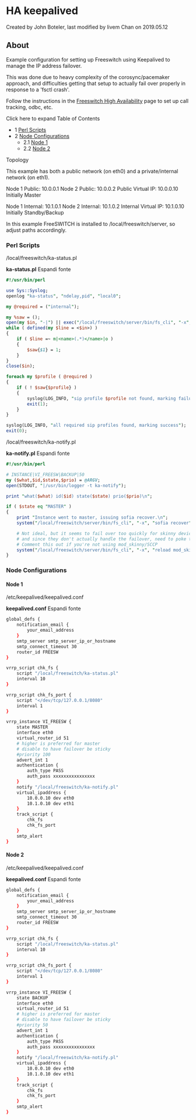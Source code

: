 
# HA keepalived 

 Created by  John Boteler, last modified by  livem Chan on 2019.05.12

## About

Example configuration for setting up Freeswitch using Keepalived to manage the IP address failover.

This was done due to heavy complexity of the corosync/pacemaker approach, and difficulties getting that setup to actually fail over properly in response to a 'fsctl crash'.

Follow the instructions in the [Freeswitch High Availability](./index.mdx#about) page to set up call tracking, odbc, etc.

  
Click here to expand Table of Contents

* 1 [Perl Scripts](#perl-scripts)
* 2 [Node Configurations](#node-configurations--)  
   * 2.1 [Node 1](#node-1-)  
   * 2.2 [Node 2](#node-1-)

Topology

This example has both a public network (on eth0) and a private/internal network (on eth1).

 Node 1 Public: 10.0.0.1
 Node 2 Public: 10.0.0.2
 Public Virtual IP: 10.0.0.10
 Initially Master

 Node 1 Internal: 10.1.0.1
 Node 2 Internal: 10.1.0.2
 Internal Virtual IP: 10.1.0.10
 Initially Standby/Backup

  
In this example FreeSWITCH is installed to /local/freeswitch/server, so adjust paths accordingly.

  
### Perl Scripts

 /local/freeswitch/ka-status.pl

**ka-status.pl** Espandi fonte 

```perl
#!/usr/bin/perl

use Sys::Syslog;
openlog "ka-status", "ndelay,pid", "local0";

my @required = ("internal");

my %saw = ();
open(my $in, "-|") || exec("/local/freeswitch/server/bin/fs_cli", "-x", "sofia xmlstatus");
while ( defined(my $line = <$in>) )
{
    if ( $line =~ m|<name>(.*)</name>|o )
    {
        $saw{$1} = 1;
    }
}
close($in);

foreach my $profile ( @required )
{
    if ( ! $saw{$profile} )
    {
        syslog(LOG_INFO, "sip profile $profile not found, marking failure");
        exit(1);
    }
}

syslog(LOG_INFO, "all required sip profiles found, marking success");
exit(0);
```

/local/freeswitch/ka-notify.pl

**ka-notify.pl** Espandi fonte 

```perl
#!/usr/bin/perl

# INSTANCE|VI_FREESW|BACKUP|50
my ($what,$id,$state,$prio) = @ARGV;
open(STDOUT, "|/usr/bin/logger -t ka-notify");

print "what($what) id($id) state($state) prio($prio)\n";

if ( $state eq "MASTER" )
{
    print "Instance went to master, issuing sofia recover.\n";
    system("/local/freeswitch/server/bin/fs_cli", "-x", "sofia recover");

    # Not ideal, but it seems to fail over too quickly for skinny devices
    # and since they don't actually handle the failover, need to poke them
    # Comment this out if you're not using mod_skinny/SCCP
    system("/local/freeswitch/server/bin/fs_cli", "-x", "reload mod_skinny");
}
```

  
### Node Configurations  

#### Node 1 

 /etc/keepalived/keepalived.conf

**keepalived.conf** Espandi fonte 

```bash
global_defs {
    notification_email {
        your_email_address
    }
    smtp_server smtp_server_ip_or_hostname
    smtp_connect_timeout 30
    router_id FREESW
}

vrrp_script chk_fs {
    script "/local/freeswitch/ka-status.pl"
    interval 10
}

vrrp_script chk_fs_port {
    script "</dev/tcp/127.0.0.1/8080"
    interval 1
}

vrrp_instance VI_FREESW {
    state MASTER
    interface eth0
    virtual_router_id 51
    # higher is preferred for master
    # disable to have failover be sticky
    #priority 100
    advert_int 1
    authentication {
        auth_type PASS
        auth_pass xxxxxxxxxxxxxxxx
    }
    notify "/local/freeswitch/ka-notify.pl"
    virtual_ipaddress {
        10.0.0.10 dev eth0
        10.1.0.10 dev eth1
    }
    track_script {
        chk_fs
        chk_fs_port
    }
    smtp_alert
} 
```

#### Node 2 

 /etc/keepalived/keepalived.conf

**keepalived.conf** Espandi fonte 

```bash
global_defs {
    notification_email {
        your_email_address
    }
    smtp_server smtp_server_ip_or_hostname
    smtp_connect_timeout 30
    router_id FREESW
}

vrrp_script chk_fs {
    script "/local/freeswitch/ka-status.pl"
    interval 10
}

vrrp_script chk_fs_port {
    script "</dev/tcp/127.0.0.1/8080"
    interval 1
}

vrrp_instance VI_FREESW {
    state BACKUP
    interface eth0
    virtual_router_id 51
    # higher is preferred for master
    # disable to have failover be sticky
    #priority 50
    advert_int 1
    authentication {
        auth_type PASS
        auth_pass xxxxxxxxxxxxxxxx
    }
    notify "/local/freeswitch/ka-notify.pl"
    virtual_ipaddress {
        10.0.0.10 dev eth0
        10.1.0.10 dev eth1
    }
    track_script {
        chk_fs
        chk_fs_port
    }
    smtp_alert
} 
```
  
  

